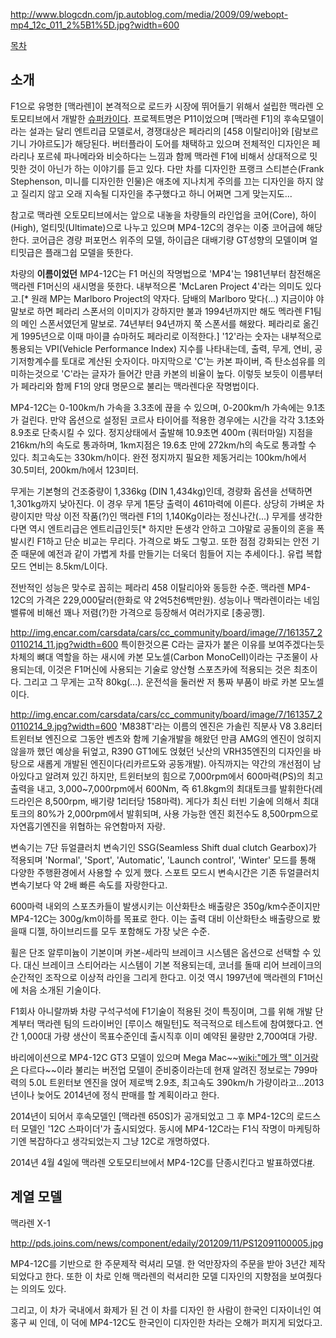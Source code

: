 http://www.blogcdn.com/jp.autoblog.com/media/2009/09/webopt-mp4_12c_011_2%5B1%5D.jpg?width=600

[[목차]]

== 소개 ==
F1으로 유명한 [맥라렌]이 본격적으로 로드카 시장에 뛰어들기 위해서 설립한 맥라렌 오토모티브에서 개발한 [[슈퍼카]]이다. 프로젝트명은 P11이었으며 [맥라렌 F1]의 후속모델이라는 설과는 달리 엔트리급 모델로서, 경쟁대상은 페라리의 [458 이탈리아]와 [람보르기니 가야르도]가 해당된다. 버터플라이 도어를 채택하고 있으며 전체적인 디자인은 페라리나 포르쉐 파나메라와 비슷하다는 느낌과 함께 맥라렌 F1에 비해서 상대적으로 밋밋한 것이 아닌가 하는 이야기를 듣고 있다. 다만 차를 디자인한 프랭크 스티븐슨(Frank Stephenson, 미니를 디자인한 인물)은 애초에 지나치게 주의를 끄는 디자인을 하지 않고 질리지 않고 오래 지속될 디자인을 추구했다고 하니 어쩌면 그게 맞는지도...

참고로 맥라렌 오토모티브에서는 앞으로 내놓을 차량들의 라인업을 코어(Core), 하이(High), 얼티밋(Ultimate)으로 나누고 있으며 MP4-12C의 경우는 이중 코어급에 해당한다. 코어급은 경량 퍼포먼스 위주의 모델, 하이급은 대배기량 GT성향의 모델이며 얼티밋급은 플래그쉽 모델을 뜻한다.

차량의 '''이름이었던''' MP4-12C는 F1 머신의 작명법으로 'MP4'는 1981년부터 참전해온 맥라렌 F1머신의 새시명을 뜻한다. 내부적으론 'McLaren Project 4'라는 의미도 있다고.[* 원래 MP는 Marlboro Project의 약자다. 담배의 Marlboro 맞다(...) 지금이야 야 말보로 하면 페라리 스폰서의 이미지가 강하지만 불과 1994년까지만 해도 멕라렌 F1팀의 메인 스폰서였던게 말보로. 74년부터 94년까지 쭉 스폰서를 해왔다. 페라리로 옮긴게 1995년으로 이때 마이클 슈마허도 페라리로 이적한다.] '12'라는 숫자는 내부적으로 통용되는 VPI(Vehicle Performance Index) 지수를 나타내는데, 출력, 무게, 연비, 공기저항계수를 토대로 계산된 숫자이다. 마지막으로 'C'는 카본 파이버, 즉 탄소섬유를 의미하는것으로 'C'라는 글자가 들어간 만큼 카본의 비율이 높다. 이렇듯 보듯이 이름부터가 페라리와 함께 F1의 양대 명문으로 불리는 맥라렌다운 작명법이다.
 
MP4-12C는 0-100km/h 가속을 3.3초에 끊을 수 있으며, 0-200km/h 가속에는 9.1초가 걸린다. 만약 옵션으로 설정된 코르사 타이어를 적용한 경우에는 시간을 각각 3.1초와 8.9초로 단축시킬 수 있다. 정지상태에서 출발해 10.9초면 400m (쿼터마일) 지점을 216km/h의 속도로 통과하며, 1km지점은 19.6초 만에 272km/h의 속도로 통과할 수 있다. 최고속도는 330km/h이다. 완전 정지까지 필요한 제동거리는 100km/h에서 30.5미터, 200km/h에서 123미터.

무게는 기본형의 건조중량이 1,336kg (DIN 1,434kg)인데, 경량화 옵션을 선택하면 1,301kg까지 낮아진다. 이 경우 무게 1톤당 출력이 461마력에 이른다. 상당히 가벼운 차량이지만 막상 이전 작품(?)인 맥라렌 F1의 1,140Kg이라는 정신나간(...) 무게를 생각한다면 역시 엔트리급은 엔트리급인듯[* 하지만 돈생각 안하고 그야말로 공돌이의 혼을 폭발시킨 F1하고 단순 비교는 무리다. 가격으로 봐도 그렇고. 또한 점점 강화되는 안전 기준 때문에 예전과 같이 가볍게 차를 만들기는 더욱더 힘들어 지는 추세이다.]. 유럽 복합모드 연비는 8.5km/L이다.

전반적인 성능은 맞수로 꼽히는 페라리 458 이탈리아와 동등한 수준. 맥라렌 MP4-12C의 가격은 229,000달러(한화로 약 2억5천6백만원). 성능이나 맥라렌이라는 네임밸류에 비해선 꽤나 저렴(?)한 가격으로 등장해서 여러가지로 [충공깽].

http://img.encar.com/carsdata/cars/cc_community/board/image/7/161357_20110214_11.jpg?width=600
특이한것으론 C라는 글자가 붙은 이유를 보여주겠다는듯 차체의 뼈대 역할을 하는 새시에 카본 모노셀(Carbon MonoCell)이라는 구조물이 사용되는데, 이것은 F1머신에 사용되는 기술로 양산형 스포츠카에 적용되는 것은 최초이다. 그리고 그 무게는 고작 80kg(...). 운전석을 둘러싼 저 통짜 부품이 바로 카본 모노셀이다.

http://img.encar.com/carsdata/cars/cc_community/board/image/7/161357_20110214_9.jpg?width=600
'M838T'라는 이름의 엔진은 가솔린 직분사 V8 3.8리터 트윈터보 엔진으로 그동안 벤츠와 함께 기술개발을 해왔던 만큼 AMG의 엔진이 얹히지 않을까 했던 예상을 뒤엎고, R390 GT1에도 얹혔던 닛산의 VRH35엔진의 디자인을 바탕으로 새롭게 개발된 엔진이다(리카르도와 공동개발). 아직까지는 약간의 개선점이 남아있다고 알려져 있긴 하지만, 트윈터보의 힘으로 7,000rpm에서 600마력(PS)의 최고출력을 내고, 3,000~7,000rpm에서 600Nm, 즉 61.8kgm의 최대토크를 발휘한다(레드라인은 8,500rpm, 배기량 1리터당 158마력). 게다가 최신 터빈 기술에 의해서 최대 토크의 80%가 2,000rpm에서 발휘되며, 사용 가능한 엔진 회전수도 8,500rpm으로 자연흡기엔진을 위협하는 유연함마저 자랑.

변속기는 7단 듀얼클러치 변속기인 SSG(Seamless Shift dual clutch Gearbox)가 적용되며 'Normal', 'Sport', 'Automatic', 'Launch control', 'Winter' 모드를 통해 다양한 주행환경에서 사용할 수 있게 했다. 스포트 모드시 변속시간은 기존 듀얼클러치 변속기보다 약 2배 빠른 속도를 자랑한다고.

600마력 내외의 스포츠카들이 발생시키는 이산화탄소 배출량은 350g/km수준이지만 MP4-12C는 300g/km이하를 목표로 한다. 이는 출력 대비 이산화탄소 배출량으로 봤을때 디젤, 하이브리드를 모두 포함해도 가장 낮은 수준.

휠은 단조 알루미늄이 기본이며 카본-세라믹 브레이크 시스템은 옵션으로 선택할 수 있다. 대신 브레이크 스티어라는 시스템이 기본 적용되는데, 코너를 돌때 리어 브레이크의 순간적인 조작으로 이상적 라인을 그리게 한다고. 이것 역시 1997년에 맥라렌의 F1머신에 처음 소개된 기술이다.

F1회사 아니랄까봐 차량 구석구석에 F1기술이 적용된 것이 특징이며, 그를 위해 개발 단계부터 맥라렌 팀의 드라이버인 [루이스 해밀턴]도 적극적으로 테스트에 참여했다고. 연간 1,000대 가량 생산이 목표수준인데 출시직후 이미 예약된 물량만 2,700여대 가량.

바리에이션으로 MP4-12C GT3 모델이 있으며 Mega Mac~~[[wiki:"메가 맥" 이거]]랑은 다르다~~이라 불리는 버전업 모델이 준비중이라는데 현재 알려진 정보로는 799마력의 5.0L 트윈터보 엔진을 얹어 제로백 2.9초, 최고속도 390km/h 가량이라고...2013년이나 늦어도 2014년에 정식 판매를 할 계획이라고 한다.

2014년이 되어서 후속모델인 [맥라렌 650S]가 공개되었고 그 후 MP4-12C의 로드스터 모델인 '12C 스파이더'가 출시되었다. 동시에 MP4-12C라는 F1식 작명이 마케팅하기엔 복잡하다고 생각되었는지 그냥 12C로 개명하였다.

2014년 4월 4일에 맥라렌 오토모티브에서 MP4-12C를 단종시킨다고 발표하였다[http://www.global-autonews.com/board/view.php3?table=bd_001&page_num=6&idx=40763&keyfield=&key= #].


== 계열 모델 ==

맥라렌 X-1

http://pds.joins.com/news/component/edaily/201209/11/PS12091100005.jpg

MP4-12C를 기반으로 한 주문제작 럭셔리 모델. 한 억만장자의 주문을 받아 3년간 제작되었다고 한다. 또한 이 차로 인해 맥라렌의 럭셔리한 모델 디자인의 지향점을 보여줬다는 의의도 있다.

그리고, 이 차가 국내에서 화제가 된 건 이 차를 디자인 한 사람이 한국인 디자이너인 여홍구 씨 인데, 이 덕에 MP4-12C도 한국인이 디자인한 차라는 오해가 퍼지게 되었다고.
